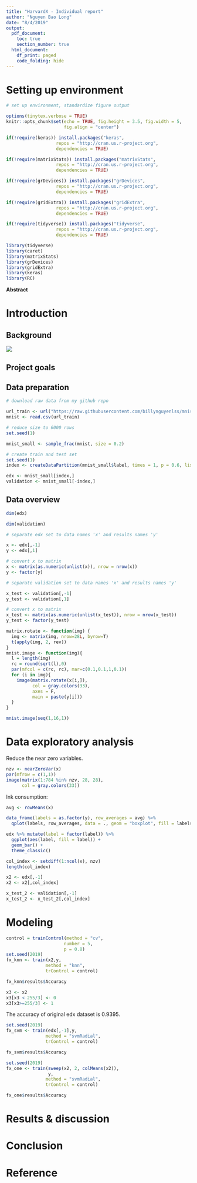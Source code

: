 ```yaml
---
title: "HarvardX - Individual report"
author: "Nguyen Bao Long"
date: "8/4/2019"
output:
  pdf_document:
    toc: true
    section_number: true
  html_document:
    df_print: paged
    code_folding: hide
---
```


\newpage

# Setting up environment

```r
# set up environment, standardize figure output

options(tinytex.verbose = TRUE)
knitr::opts_chunk$set(echo = TRUE, fig.height = 3.5, fig.width = 5,
                      fig.align = "center")
```

```r
if(!require(keras)) install.packages("keras", 
                   repos = "http://cran.us.r-project.org", 
                   dependencies = TRUE)

if(!require(matrixStats)) install.packages("matrixStats", 
                   repos = "http://cran.us.r-project.org", 
                   dependencies = TRUE)

if(!require(grDevices)) install.packages("grDevices", 
                   repos = "http://cran.us.r-project.org", 
                   dependencies = TRUE)

if(!require(gridExtra)) install.packages("gridExtra", 
                   repos = "http://cran.us.r-project.org", 
                   dependencies = TRUE)

if(!require(tidyverse)) install.packages("tidyverse", 
                   repos = "http://cran.us.r-project.org", 
                   dependencies = TRUE)
```


```r
library(tidyverse)
library(caret)
library(matrixStats)
library(grDevices)
library(gridExtra)
library(keras)
library(RC)
```


\newpage

**Abstract**

# **Introduction**

## **Background**

![](http://playagricola.com/Kaggle/KaggleMNISThist3.png)


## **Project goals**


## **Data preparation**

```r
# download raw data from my github repo

url_train <- url("https://raw.githubusercontent.com/billynguyenlss/mnist/master/train.csv")
mnist <- read.csv(url_train)

# reduce size to 6000 rows
set.seed(1)

mnist_small <- sample_frac(mnist, size = 0.2)

# create train and test set
set.seed(1)
index <- createDataPartition(mnist_small$label, times = 1, p = 0.6, list = F)

edx <- mnist_small[index,]
validation <- mnist_small[-index,]
```


## **Data overview**

```r
dim(edx)
```

```r
dim(validation)
```


```r
# separate edx set to data names 'x' and results names 'y'

x <- edx[,-1]
y <- edx[,1]

# convert x to matrix
x <- matrix(as.numeric(unlist(x)), nrow = nrow(x))
y <- factor(y)
```


```r
# separate validation set to data names 'x' and results names 'y'

x_test <- validation[,-1]
y_test <- validation[,1]

# convert x to matrix
x_test <- matrix(as.numeric(unlist(x_test)), nrow = nrow(x_test))
y_test <- factor(y_test)
```


```r
matrix.rotate <- function(img) { 
  img <- matrix(img, nrow=28L, byrow=T)
  t(apply(img, 2, rev))
}
mnist.image <- function(img){
  l = length(img)
  rc = round(sqrt(l),0)
  par(mfcol = c(rc, rc), mar=c(0.1,0.1,1,0.1))
  for (i in img){
    image(matrix.rotate(x[i,]),
          col = gray.colors(33), 
          axes = F, 
          main = paste(y[i]))
  }
}
```

```r
mnist.image(seq(1,16,1))
```


# **Data exploratory analysis**

Reduce the near zero variables.

```r
nzv <- nearZeroVar(x)
par(mfrow = c(1,1))
image(matrix(1:784 %in% nzv, 28, 28),
      col = gray.colors(33))
```

Ink consumption:

```r
avg <- rowMeans(x)

data_frame(labels = as.factor(y), row_averages = avg) %>% 
  qplot(labels, row_averages, data = ., geom = "boxplot", fill = labels) 
```

```r
edx %>% mutate(label = factor(label)) %>%
  ggplot(aes(label, fill = label)) +
  geom_bar() +
  theme_classic()
```


```r
col_index <- setdiff(1:ncol(x), nzv)
length(col_index)

x2 <- edx[,-1]
x2 <- x2[,col_index]

x_test_2 <- validation[,-1]
x_test_2 <- x_test_2[,col_index]
```

# **Modeling**

```r
control = trainControl(method = "cv",
                      number = 5,
                      p = 0.8)
set.seed(2019)
fx_knn <- train(x2,y,
               method = "knn",
               trControl = control)

fx_knn$results$Accuracy
```

```r
x3 <- x2
x3[x3 < 255/3] <- 0
x3[x3>=255/3] <- 1
```

The accuracy of original edx dataset is 0.9395.
```r
set.seed(2019)
fx_svm <- train(edx[,-1],y,
               method = "svmRadial",
               trControl = control)

fx_svm$results$Accuracy
```


```r
set.seed(2019)
fx_one <- train(sweep(x2, 2, colMeans(x2)),
                y,
               method = "svmRadial",
               trControl = control)

fx_one$results$Accuracy
```



# **Results & discussion**



# **Conclusion**


# **Reference**

